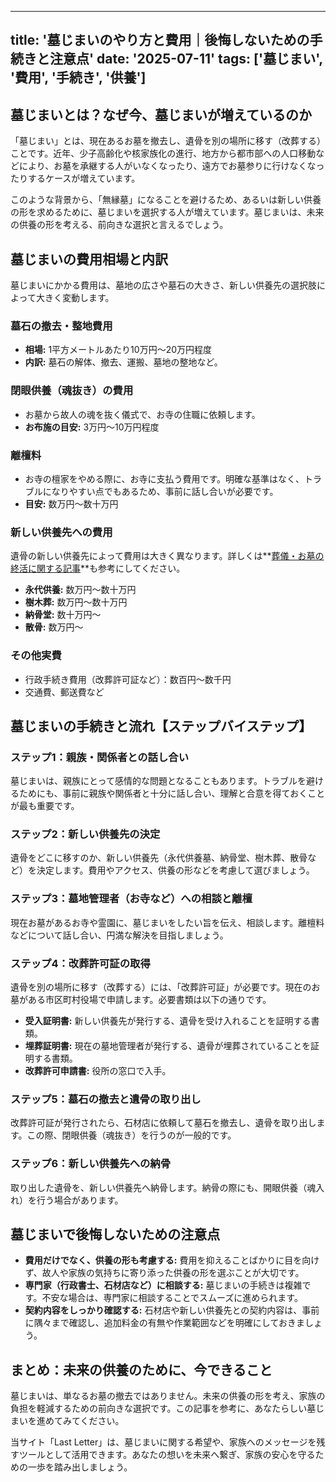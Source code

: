
---
title: '墓じまいのやり方と費用｜後悔しないための手続きと注意点'
date: '2025-07-11'
tags: ['墓じまい', '費用', '手続き', '供養']
---

## 墓じまいとは？なぜ今、墓じまいが増えているのか

「墓じまい」とは、現在あるお墓を撤去し、遺骨を別の場所に移す（改葬する）ことです。近年、少子高齢化や核家族化の進行、地方から都市部への人口移動などにより、お墓を承継する人がいなくなったり、遠方でお墓参りに行けなくなったりするケースが増えています。

このような背景から、「無縁墓」になることを避けるため、あるいは新しい供養の形を求めるために、墓じまいを選択する人が増えています。墓じまいは、未来の供養の形を考える、前向きな選択と言えるでしょう。

## 墓じまいの費用相場と内訳

墓じまいにかかる費用は、墓地の広さや墓石の大きさ、新しい供養先の選択肢によって大きく変動します。

### 墓石の撤去・整地費用

*   **相場:** 1平方メートルあたり10万円〜20万円程度
*   **内訳:** 墓石の解体、撤去、運搬、墓地の整地など。

### 閉眼供養（魂抜き）の費用

*   お墓から故人の魂を抜く儀式で、お寺の住職に依頼します。
*   **お布施の目安:** 3万円〜10万円程度

### 離檀料

*   お寺の檀家をやめる際に、お寺に支払う費用です。明確な基準はなく、トラブルになりやすい点でもあるため、事前に話し合いが必要です。
*   **目安:** 数万円〜数十万円

### 新しい供養先への費用

遺骨の新しい供養先によって費用は大きく異なります。詳しくは**[葬儀・お墓の終活に関する記事](/articles/funeral-grave-end-of-life-planning)**も参考にしてください。

*   **永代供養:** 数万円〜数十万円
*   **樹木葬:** 数万円〜数十万円
*   **納骨堂:** 数十万円〜
*   **散骨:** 数万円〜

### その他実費

*   行政手続き費用（改葬許可証など）：数百円〜数千円
*   交通費、郵送費など

## 墓じまいの手続きと流れ【ステップバイステップ】

### ステップ1：親族・関係者との話し合い

墓じまいは、親族にとって感情的な問題となることもあります。トラブルを避けるためにも、事前に親族や関係者と十分に話し合い、理解と合意を得ておくことが最も重要です。

### ステップ2：新しい供養先の決定

遺骨をどこに移すのか、新しい供養先（永代供養墓、納骨堂、樹木葬、散骨など）を決定します。費用やアクセス、供養の形などを考慮して選びましょう。

### ステップ3：墓地管理者（お寺など）への相談と離檀

現在お墓があるお寺や霊園に、墓じまいをしたい旨を伝え、相談します。離檀料などについて話し合い、円満な解決を目指しましょう。

### ステップ4：改葬許可証の取得

遺骨を別の場所に移す（改葬する）には、「改葬許可証」が必要です。現在のお墓がある市区町村役場で申請します。必要書類は以下の通りです。

*   **受入証明書:** 新しい供養先が発行する、遺骨を受け入れることを証明する書類。
*   **埋葬証明書:** 現在の墓地管理者が発行する、遺骨が埋葬されていることを証明する書類。
*   **改葬許可申請書:** 役所の窓口で入手。

### ステップ5：墓石の撤去と遺骨の取り出し

改葬許可証が発行されたら、石材店に依頼して墓石を撤去し、遺骨を取り出します。この際、閉眼供養（魂抜き）を行うのが一般的です。

### ステップ6：新しい供養先への納骨

取り出した遺骨を、新しい供養先へ納骨します。納骨の際にも、開眼供養（魂入れ）を行う場合があります。

## 墓じまいで後悔しないための注意点

*   **費用だけでなく、供養の形も考慮する:** 費用を抑えることばかりに目を向けず、故人や家族の気持ちに寄り添った供養の形を選ぶことが大切です。
*   **専門家（行政書士、石材店など）に相談する:** 墓じまいの手続きは複雑です。不安な場合は、専門家に相談することでスムーズに進められます。
*   **契約内容をしっかり確認する:** 石材店や新しい供養先との契約内容は、事前に隅々まで確認し、追加料金の有無や作業範囲などを明確にしておきましょう。

## まとめ：未来の供養のために、今できること

墓じまいは、単なるお墓の撤去ではありません。未来の供養の形を考え、家族の負担を軽減するための前向きな選択です。この記事を参考に、あなたらしい墓じまいを進めてみてください。

当サイト「Last Letter」は、墓じまいに関する希望や、家族へのメッセージを残すツールとして活用できます。あなたの想いを未来へ繋ぎ、家族の安心を守るための一歩を踏み出しましょう。
